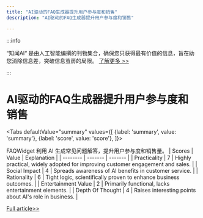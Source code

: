 ```yaml
---
title: "AI驱动的FAQ生成器提升用户参与度和销售"
description: "AI驱动的FAQ生成器提升用户参与度和销售"

---
```



:::info

“知闻AI“ 是由人工智能编撰的刊物集合，确保您只获得最有价值的信息，旨在助您消除信息差，突破信息茧房的局限。  [了解更多 >>](/)

:::

# AI驱动的FAQ生成器提升用户参与度和销售


<Tabs
	defaultValue="summary"
	values={[
	{label: 'summary', value: 'summary'},
	{label: 'score', value: 'score'},
]}>
<TabItem value="summary">


FAQWidget 利用 AI 生成常见问题解答，提升用户参与度和销售量。
</TabItem>
<TabItem value="score">
	| Scores     | Value   | Explanation |
	| -------- | ------- | ------- |
	| Practicality  | 7    | Highly practical, widely adopted for improving customer engagement and sales.    |
	| Social Impact | 4     | Spreads awareness of AI benefits in customer service.    |
	| Rationality    | 6    | Tight logic, scientifically proven to enhance business outcomes.    |
	| Entertainment Value    | 2    | Primarily functional, lacks entertainment elements.    |
	| Depth Of Thought    | 4    | Raises interesting points about AI's role in business.    |
</TabItem>
</Tabs>

[Full article>>](https://www.faqwidget.ai/)
